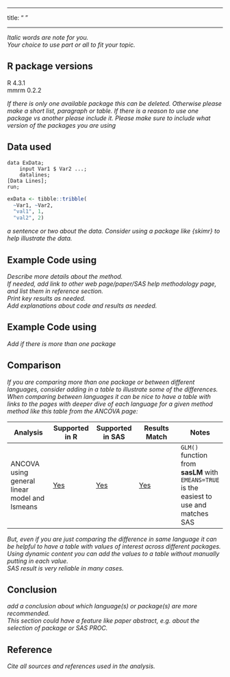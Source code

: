 ------------------------------------------------------------------------

title: "<SAS/R/SAS vs R> <method name>"

------------------------------------------------------------------------

*Italic words are note for you.\
Your choice to use part or all to fit your topic.*

## R package versions

R 4.3.1\
mmrm 0.2.2

*If there is only one available package this can be deleted. Otherwise please make a short list, paragraph or table. If there is a reason to use one package vs another please include it. Please make sure to include what version of the packages you are using*

## Data used

```eval
data ExData; 
    input Var1 $ Var2 ...; 
    datalines; 
[Data Lines]; 
run; 
```

```r
exData <- tibble::tribble( 
  ~Var1, ~Var2, 
  "val1", 1, 
  "val2", 2) 
```

*a sentence or two about the data. Consider using a package like {skimr} to help illustrate the data.*

## Example Code using <package name>

*Describe more details about the method.\
If needed, add link to other web page/paper/SAS help methodology page, and list them in reference section.\
Print key results as needed.\
Add explanations about code and results as needed.*

## Example Code using <another package name>

*Add if there is more than one package*

## Comparison

*If you are comparing more than one package or between different languages, consider adding in a table to illustrate some of the differences. When comparing between languages it can be nice to have a table with links to the pages with deeper dive of each language for a given method method like this table from the ANCOVA page:*

| Analysis                                      | Supported in R          | Supported in SAS          | Results Match | Notes                                                                                    |
|---------------|---------------|---------------|---------------|---------------|
| ANCOVA using general linear model and lsmeans | [Yes](../R/ancova.html) | [Yes](../SAS/ancova.html) | [Yes](#comp)  | `GLM()` function from **sasLM** with `EMEANS=TRUE` is the easiest to use and matches SAS |

*But, even if you are just comparing the difference in same language it can be helpful to have a table with values of interest across different packages. Using dynamic content you can add the values to a table without manually putting in each value.\
SAS result is very reliable in many cases.*

## Conclusion

*add a conclusion about which language(s) or package(s) are more recommended.\
This section could have a feature like paper abstract, e.g. about the selection of package or SAS PROC.*

## Reference

*Cite all sources and references used in the analysis.*
